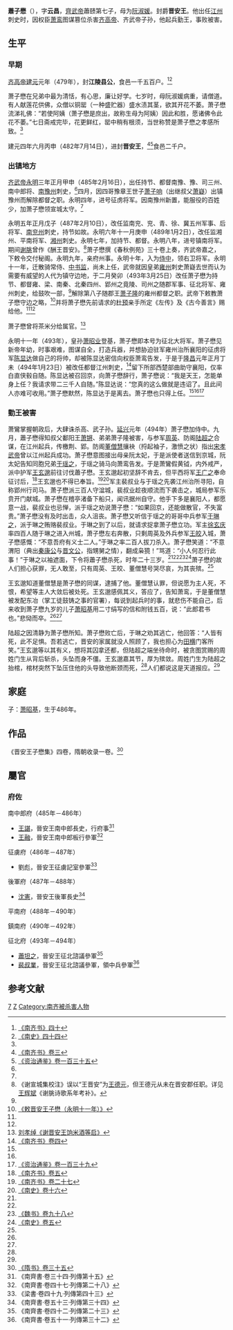 {{東亞男性歷史人物
|名稱 =晉安王
|身份 =南朝齊政治人物
|姓名 =蕭子懋
|字 =雲昌
|封爵 =江陵縣開國公→晉安郡王
|出生日期 =[[南朝宋|南朝宋]][[泰豫|泰豫]]元年（472年）
|出生地點 =
|婚年 =
|逝世日期 =[[南朝齊|南朝齊]][[延興_(南齊)|延興]]元年（494年）
|逝世地點 =[[江州_(西晉)|江州]][[尋陽郡|尋陽郡]][[柴桑縣|柴桑縣]]
|諡號 =
|墓葬 =
|經歷 =
* 479年－482年<br/>江陵縣開國公
* 482年－485年<br/>晉安王
* 485年<br/>持節、都督南豫豫司三州諸軍事、南中郎將、[[南豫州_(劉宋)|南豫州]]刺史、晉安王
* 485年－486年<br/>持節、都督南豫司二州諸軍事、南中郎將、南豫州刺史、晉安王
* 486年－487年<br/>持節、都督南豫司二州諸軍事、征虜將軍、南豫州刺史、領宣城太守、晉安王
* 487年－488年<br/>持節、監南兗兗徐青冀五州諸軍事、後將軍、[[南兗州_(南朝)|南兗州]]刺史、晉安王
* 488年－489年<br/>監湘州諸軍事、平南將軍、[[湘州|湘州]]刺史、晉安王
* 489年－490年<br/>持節、都督湘州諸軍事、平南將軍、湘州刺史、晉安王
* 490年－492年<br/>持節、都督湘州諸軍事、鎮南將軍、湘州刺史、晉安王
* 492年－493年<br/>侍中、領右衛將軍、晉安王
* 493年<br/>使持節、都督雍梁南北秦四州郢州之竟陵司州之隋郡諸軍事、征北將軍、雍州刺史、晉安王
* 493年－494年<br/>使持節、都督雍梁南北秦四州郢州之竟陵司州之隋郡諸軍事、征北大將軍、[[雍州_(東晉)|雍州]]刺史、晉安王
* 494年<br/>使持節、都督江州諸軍事、[[江州_(西晉)|江州]]刺史、晉安王
* 494年<br/>使持節、侍中、都督江州諸軍事、江州刺史、晉安王
|注釋 =
}}
'''蕭子懋'''（{{bd|472年||494年||catIdx=X}}），字'''云昌'''，[[齊武帝|齊武帝]]蕭赜第七子，母为[[阮淑媛|阮淑媛]]。封爵'''晋安王'''。他出任[[江州_(西晋)|江州]]刺史时，因权臣[[萧鸾|萧鸾]]图谋篡位杀害[[齐高帝|齐高帝]]、齐武帝子孙，他起兵勤王，事败被害。

==生平==
=== 早期 ===
[[齐高帝|齐高帝]][[建元_(南齐)|建元]]元年（479年），封'''江陵县公'''，食邑一千五百户。<ref name=NQS40>[[:s:南齐书/卷40|《南齐书》四十]]</ref><ref name=NS44>[[:s:南史/卷44|《南史》四十四]]</ref>

萧子懋在兄弟中最为清恬，有心思，廉让好学。七岁时，母阮淑媛病重，请僧道。有人献莲花供佛，众僧以铜罂（一种盛贮器）盛水渍其茎，欲其开花不萎。萧子懋流涕礼佛：“若使阿姨（萧子懋是庶出，故称生母为阿姨）因此和胜，愿诸佛令此花不萎。”七日斋戒完毕，花更鲜红，罂中稍有根须，当世称赞是萧子懋之孝感所致。<ref name=NS44/>

建元四年六月丙申（482年7月14日），进封'''晋安王'''，<ref name=NQS3>[[:s:南齐书/卷3|《南齐书》卷三]]</ref><ref>[[:s:资治通鉴/卷135|《资治通鉴》卷一百三十五]]</ref>食邑二千户。

=== 出镇地方 ===
[[齐武帝|齐武帝]][[永明|永明]]三年正月甲申（485年2月16日），出任持节、都督南豫、豫、司三州、南中郎将、[[南豫州_(刘宋)|南豫州]]刺史，<ref name=NQS3/>四月，因四哥豫章王世子[[萧子响|萧子响]]（出继叔父[[萧嶷|萧嶷]]）出镇豫州而解除都督之职。永明四年，进号征虏将军。因南豫州新置，能服役的百姓少，加萧子懋领宣城太守。<ref name=NQS40/>

永明五年正月戊子（487年2月10日），改任监南兖、兖、青、徐、冀五州军事、后将军、[[南兖州|南兖州]]刺史，持节如故。永明六年十一月庚申（489年1月2日），改任监湘州、平南将军、[[湘州|湘州]]刺史。永明七年，加持节、都督。永明八年，进号镇南将军。期间[[谢朓|谢朓]]曾作《酬王晋安》。<ref>《谢宣城集校注》误以“王晋安”为[[王德元|王德元]]，但王德元从未在晋安郡任职。详见[[王辉斌|王辉斌]]《谢朓诗歌系年考补》。</ref>萧子懋撰《春秋例苑》三十卷上奏，齐武帝嘉之，下敕令交付秘阁。永明九年，亲府州事。永明十年，入为[[侍中|侍中]]，领右卫将军。永明十一年，迁散骑常侍、[[中书监|中书监]]，尚未上任，武帝就因皇弟[[雍州_(东晋)|雍州]]刺史萧嶷去世而认为需要有威望的人代为镇守边地，于二月癸卯（493年3月25日）改任萧子懋为持节、都督雍、梁、南秦、北秦四州、郢州之竟陵、司州之随郡军事、征北将军、雍州刺史，给鼓吹一部，<ref name=NQS3/>解除第八子随郡王[[萧子隆|萧子隆]]的雍州都督之职。武帝下敕教萧子懋守边之略，<ref>[[:s:敕晋安王子懋（永明十一年）|《敕晋安王子懋（永明十一年）》]]</ref>并将萧子懋先前请求的[[杜预|杜预]]亲手所定《左传》及《古今善言》赐给他。<ref name=NQS40/><ref name=NS44/>

萧子懋曾将茶米分给属官。<ref>[[:s:谢晋安王饷米酒等启|刘孝绰《谢晋安王饷米酒等启》]]</ref>

永明十一年（493年），皇孙[[萧昭业|萧昭业]]登基，萧子懋即本号为征北大将军。萧子懋见新帝年幼，时事艰难，图谋自全，打造兵器，并想胁迫驻军雍州治所襄阳的征虏将军[[陈显达_(南北朝)|陈显达]]做自己的将帅，却被陈显达密信向权臣萧鸾告发，于是于[[隆昌_(南齐)|隆昌]]元年正月丁未（494年1月23日）被改任都督江州刺史，<ref name=NQS4>[[:s:南齐书/卷4|《南齐书》卷四]]</ref>留下所部西楚部曲助守襄阳，仅率白直侠毂自随。陈显达被召回京，向萧子懋辞行，萧子懋说：“我是天王，怎能单身上任？我请求带二三千人自随。”陈显达说：“您真的这么做就是违诏了。且此间人亦难可收用。”萧子懋默然，陈显达于是离去。萧子懋也只得上任。<ref name=NQS40/><ref name=NS44/><ref name=ZZTJ139>[[:s:资治通鉴/卷139|《资治通鉴》卷一百三十九]]</ref>

=== 勤王被害 ===
萧鸞掌握朝政后，大肆诛杀高、武子孙。[[延兴_(南齐)|延兴]]元年（494年）萧子懋加侍中。九月，蕭子懋得知叔父鄱阳王[[萧锵|萧锵]]、弟弟萧子隆被害，与参军[[周英|周英]]、防阁[[陆超之|陆超之]]合谋，在江州起兵，传檄荆、郢。防阁[[董僧慧|董僧慧]]攘袂（捋起袖子，激愤之状）指出[[宋孝武帝|宋孝武帝]]曾以江州起兵成功。萧子懋意图接出母亲阮太妃，于是派使者送信到京城，阮太妃告知同胞兄弟[[于瑶之|于瑶之]]，于瑶之骑马向萧鸾告发。于是萧鸞假黄钺，内外戒严，派中护军[[王玄邈|王玄邈]]前往讨伐蕭子懋。王玄邈起初坚辞不肯去，但平西将军[[王广之|王广之]]奉命征讨后，<ref>[[:s:南齐书/卷5|《南齐书》卷五]]</ref>王玄邈也不得已奉旨。<ref>[[:s:南齐书/卷27|《南齐书》卷二十七]]</ref><ref>[[:s:南史/卷16|《南史》卷十六]]</ref>军主裴叔业与于瑶之先袭江州治所寻阳，自称郢州行司马。萧子懋派三百人守湓城，裴叔业趁夜顺流而下袭击之，城局参军乐贲开门献城。萧子懋在稽亭渚备下船只，闻讯据州自守。他手下多是襄阳人，都愿意一战，裴叔业也忌惮，派于瑶之劝说萧子懋：“如果回京，还能做散官，不失富贵。”萧子懋没有及时出击，众人沮丧。萧子懋又听信于瑶之的哥哥中兵参军[[于琳之|于琳之]]，派于琳之贿赂裴叔业。于琳之到了以后，就请求捉拿萧子懋立功。军主[[徐玄庆|徐玄庆]]率四百人随于琳之进入州城，萧子懋左右奔散，只剩周英及外兵参军[[王皎|王皎]]入城，萧子懋感慨：“不意吾府有义士二人。”于琳之率二百人拔刀杀入。萧子懋笑道：“不意渭阳（典出[[秦康公|秦康公]]与[[晋文公|晋文公]]，指甥舅之情），翻成枭獍！”骂道：“小人何忍行此事！”于琳之以袖遮面，下令将蕭子懋杀死，时年二十三岁。<ref name=NQS40/><ref name=ZZTJ139/><ref>[[:s:魏书/卷98|《魏书》卷九十八]]</ref><ref>[[:s:南史/卷5|《南史》卷五]]</ref>萧子懋的故人们担心获罪，无人敢至，只有周英、王皎、董僧慧号哭尽哀，为其丧殡。<ref name=NS44/>

王玄邈知道董僧慧是萧子懋的同谋，逮捕了他。董僧慧认罪，但说愿为主人死，不恨，希望等主人大敛后被处死。王玄邈感佩其义，答应了，告知萧鸾，于是董僧慧被发配东冶（掌工徒鼓铸之事的官署），每说到起兵时的事，就悲伤不能自己，后来收到萧子懋九岁的儿子[[萧昭基|萧昭基]]用二寸绢写的信和附钱五百，说：“此郎君书也。”悲恸而卒。<ref name=NS44/><ref name=ZZTJ139/>

陆超之因清静为萧子懋所知。萧子懋败亡后，于琳之劝其逃亡，他回答：“人皆有死，此不足惧。吾若逃亡，晋安的家属就没人照顾了，我也担心为[[田横|田横]]门客所笑。”王玄邈等以其有义，想将其囚拿还都，但陆超之端坐待命时，被贪图赏赐的周姓门生从背后斩杀，头坠而身不僵。王玄邈嘉其节，厚为殡敛。周姓门生为陆超之抬棺，棺材突然下坠压住他的头导致他断颈而死，<ref name=ZZTJ139/>人们都说这是天道报应。<ref name=NS44/>

==家庭==
子：[[萧昭基|萧昭基]]，生于486年。

==作品==
《晋安王子懋集》四卷，隋朝收录一卷。<ref>[[:s:隋书/卷35|《隋书》卷三十五]]</ref>

==屬官==
===府佐===
;南中郎府（485年－486年）
*[[王諶|王諶]]，晉安王南中郎長史，行府事<ref>《南齊書·卷三十四·列傳第十五》</ref>
*[[王融_(中书郎)|王融]]，晉安王南中郎板行參軍<ref>《南齊書·卷四十七·列傳第二十八》</ref>

;征虜府（486年－487年）
*劉彪，晉安王征虜記室參軍<ref>《梁書·卷四十九·列傳第四十三》</ref>

;後軍府（487年－488年）
*[[沈憲|沈憲]]，晉安王後軍長史<ref>《南齊書·卷五十三·列傳第三十四》</ref>

;平南府（488年－490年）

;鎮南府（490年－492年）

;征北府（493年－494年）
*[[蕭坦之|蕭坦之]]，晉安王征北諮議參軍<ref name=nqs42>《南齊書·卷四十二·列傳第二十三》</ref>
*[[裴叔業|裴叔業]]，晉安王征北諮議參軍，領中兵參軍<ref>《南齊書·卷五十一·列傳第三十二》</ref>

==参考文献==
{{reflist|2}}

[[Category:齊武帝皇子|7]]
[[Category:蘭陵蕭氏|Z]]
[[Category:南齐被杀害人物|Category:南齐被杀害人物]]